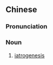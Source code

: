 {{also|医源病}}
==Chinese==
{{zh-forms|s=医源病}}

===Pronunciation===
{{zh-pron
|m=yīyuánbìng
|cat=n
}}

===Noun===
{{zh-noun}}

# [[iatrogenesis]]